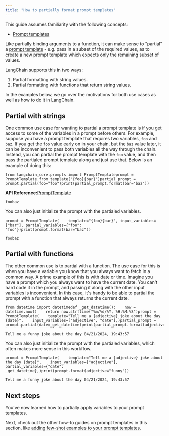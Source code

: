 ```yaml
---
title: "How to partially format prompt templates"
---
```


<Info>
  This guide assumes familiarity with the following concepts:

  * [Prompt templates](/src/oss/concepts/prompt_templates)
</Info>

Like partially binding arguments to a function, it can make sense to "partial" a [prompt template](/src/oss/concepts/prompt_templates) - e.g. pass in a subset of the required values, as to create a new prompt template which expects only the remaining subset of values.

LangChain supports this in two ways:

1. Partial formatting with string values.
2. Partial formatting with functions that return string values.

In the examples below, we go over the motivations for both use cases as well as how to do it in LangChain.

## Partial with strings

One common use case for wanting to partial a prompt template is if you get access to some of the variables in a prompt before others. For example, suppose you have a prompt template that requires two variables, `foo` and `baz`. If you get the `foo` value early on in your chain, but the `baz` value later, it can be inconvenient to pass both variables all the way through the chain. Instead, you can partial the prompt template with the `foo` value, and then pass the partialed prompt template along and just use that. Below is an example of doing this:

```
from langchain_core.prompts import PromptTemplateprompt = PromptTemplate.from_template("{foo}{bar}")partial_prompt = prompt.partial(foo="foo")print(partial_prompt.format(bar="baz"))
```

**API Reference:**[PromptTemplate](https://python.langchain.com/api_reference/core/prompts/langchain_core.prompts.prompt.PromptTemplate.html)

```
foobaz
```

You can also just initialize the prompt with the partialed variables.

```
prompt = PromptTemplate(    template="{foo}{bar}", input_variables=["bar"], partial_variables={"foo": "foo"})print(prompt.format(bar="baz"))
```

```
foobaz
```

## Partial with functions

The other common use is to partial with a function. The use case for this is when you have a variable you know that you always want to fetch in a common way. A prime example of this is with date or time. Imagine you have a prompt which you always want to have the current date. You can't hard code it in the prompt, and passing it along with the other input variables is inconvenient. In this case, it's handy to be able to partial the prompt with a function that always returns the current date.

```
from datetime import datetimedef _get_datetime():    now = datetime.now()    return now.strftime("%m/%d/%Y, %H:%M:%S")prompt = PromptTemplate(    template="Tell me a {adjective} joke about the day {date}",    input_variables=["adjective", "date"],)partial_prompt = prompt.partial(date=_get_datetime)print(partial_prompt.format(adjective="funny"))
```

```
Tell me a funny joke about the day 04/21/2024, 19:43:57
```

You can also just initialize the prompt with the partialed variables, which often makes more sense in this workflow.

```
prompt = PromptTemplate(    template="Tell me a {adjective} joke about the day {date}",    input_variables=["adjective"],    partial_variables={"date": _get_datetime},)print(prompt.format(adjective="funny"))
```

```
Tell me a funny joke about the day 04/21/2024, 19:43:57
```

## Next steps

You've now learned how to partially apply variables to your prompt templates.

Next, check out the other how-to guides on prompt templates in this section, like [adding few-shot examples to your prompt templates](/src/oss/how_to/few_shot_examples_chat).
